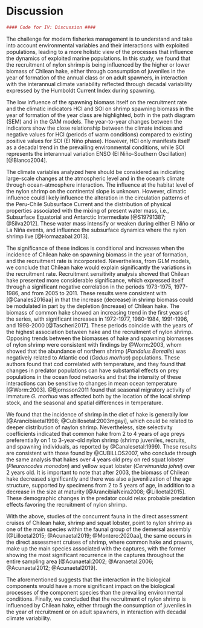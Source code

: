 # Discussion

```r
#### Code for IV: Discussion ####
```

The challenge for modern fisheries management is to understand and take into account environmental variables and their interactions with exploited populations, leading to a more holistic view of the processes that influence the dynamics of exploited marine populations. In this study, we found that the recruitment of nylon shrimp is being influenced by the higher or lower biomass of Chilean hake, either through consumption of juveniles in the year of formation of the annual class or on adult spawners, in interaction with the interannual climate variability reflected through decadal variability expressed by the Humboldt Current Index during spawning.

The low influence of the spawning biomass itself on the recruitment rate and the climatic indicators HCI and SOI on shrimp spawning biomass in the year of formation of the year class are highlighted, both in the path diagram (SEM) and in the GAM models. The year-to-year changes between the indicators show the close relationship between the climate indices and negative values for HCI (periods of warm conditions) compared to existing positive values for SOI (El Niño phase). However, HCI only manifests itself as a decadal trend in the prevailing environmental conditions, while SOI represents the interannual variation ENSO (El Niño-Southern Oscillation) [@Blanco2004].

The climate variables analyzed here should be considered as indicating large-scale changes at the atmospheric level and in the ocean’s climate through ocean-atmosphere interaction. The influence at the habitat level of the nylon shrimp on the continental slope is unknown. However, climatic influence could likely influence the alteration in the circulation patterns of the Peru-Chile Subsurface Current and the distribution of physical properties associated with the mixing of present water mass, i.e., Subsurface Equatorial and Antarctic Intermediate [@S19791387; @Silva2012]. These water mass intensify or weaken during either El Niño or La Niña events, and influence the subsurface dynamics where the nylon shrimp live [@Hormazabal:2013].

The significance of these indices is conditional and increases when the incidence of Chilean hake on spawning biomass in the year of formation, and the recruitment rate is incorporated. Nevertheless, from GLM models, we conclude that Chilean hake would explain significantly the variations in the recruitment rate. Recruitment sensitivity analysis showed that Chilean hake presented more considerable significance, which expressed itself through a significant negative correlation in the periods 1973-1975, 1977-1986, and from 2005 to 2011. These results were consistent with [@Canales2016aa] in that the increase (decrease) in shrimp biomass could be modulated in part by the depletion (increase) of Chilean hake. The biomass of common hake showed an increasing trend in the first years of the series, with significant increases in 1972-1977, 1980-1984, 1991-1996, and 1998-2000 [@Tascheri2017]. These periods coincide with the years of the highest association between hake and the recruitment of nylon shrimp. Opposing trends between the biomasses of hake and spawning biomasses of nylon shrimp were consistent with findings by @Worm:2003, whom showed that the abundance of northern shrimp (_Pandalus Borealis_) was negatively related to Atlantic cod (_Gadus morhua_) populations. These authors found that cod correlated with temperature, and they found that changes in predator populations can have substantial effects on prey populations in the ocean food networks and that the intensity of these interactions can be sensitive to changes in mean ocean temperature [@Worm:2003]. @Bjornsson2011 found that seasonal migratory activity of immature _G. morhua_ was affected both by the location of the local shrimp stock, and the seasonal and spatial differences in temperature. 

We found that the incidence of shrimp in the diet of hake is generally low [@Arancibiaetal1998; @Cubillosetal:2003mgayi], which could be related to deeper distribution of naylon shrimp. Nevertheless, size selectivity coefficients indicated that common hake from 2 to 4 years of age preys preferentially on 1 to 3-year-old nylon shrimp (shrimp juveniles, recruits, and spawning individuals, as reported by @Canalesetal:1999). These results are consistent with those found by @CUBILLOS2007, who conclude through the same analysis that hakes over 4 years old prey on red squat lobster (_Pleuroncodes monodon_) and yellow squat lobster (_Cervimunida johni_) over 2 years old. It is important to note that after 2003, the biomass of Chilean hake decreased significantly and there was also a juvenilization of the age structure, supported by specimens from 2 to 5 years of age, in addition to a decrease in the size at maturity [@ArancibiaNeira2008; @Lilloetal2015]. These demographic changes in the predator could relax probable predation effects favoring the recruitment of nylon shrimp.

With the above, studies of the concurrent fauna in the direct assessment cruises of Chilean hake, shrimp and squat lobster, point to nylon shrimp as one of the main species within the faunal group of the demersal assembly [@Lilloetal2015; @Acunaetal2019; @Montero:2020aa], the same occurs in the direct assessment cruises of shrimp, where common hake and prawns, make up the main species associated with the captures, with the former showing the most significant recurrence in the captures throughout the entire sampling area [@Acunaetal:2002; @Aranaetal:2006; @Acunaetal2012; @Acunaetal2019].

The aforementioned suggests that the interaction in the biological components would have a more significant impact on the biological processes of the component species than the prevailing environmental conditions. Finally, we concluded that the recruitment of nylon shrimp is influenced by Chilean hake, either through the consumption of juveniles in the year of recruitment or on adult spawners, in interaction with decadal climate variability.
